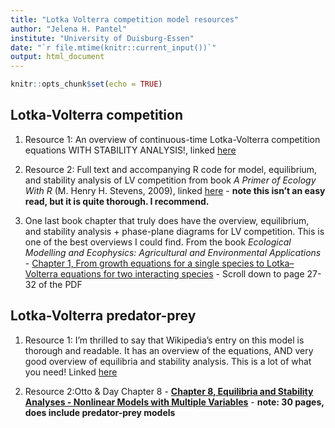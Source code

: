 ```yaml
---
title: "Lotka Volterra competition model resources"
author: "Jelena H. Pantel"
institute: "University of Duisburg-Essen"
date: "`r file.mtime(knitr::current_input())`"
output: html_document
---
```


```r
knitr::opts_chunk$set(echo = TRUE)
```

## Lotka-Volterra competition

1. Resource 1: An overview of continuous-time Lotka-Volterra competition equations WITH STABILITY ANALYSIS!, linked [here](https://www.uwyo.edu/dbmcd/popecol/marlects/lect20.html)

2. Resource 2: Full text and accompanying R code for model, equilibrium, and stability analysis of LV competition from book *A Primer of Ecology With R* (M. Henry H. Stevens, 2009), linked [here](https://hankstevens.github.io/Primer-of-Ecology/competition.html) - **note this isn't an easy read, but it is quite thorough. I recommend.**

3. One last book chapter that truly does have the overview, equilibrium, and stability analysis + phase-plane diagrams for LV competition. This is one of the best overviews I could find. From the book *Ecological Modelling and Ecophysics: Agricultural and Environmental Applications* - [Chapter 1, From growth equations for a single species to Lotka–Volterra equations for two interacting species](Fort_Ch1.pdf) - Scroll down to page 27-32 of the PDF

## Lotka-Volterra predator-prey

1. Resource 1: I'm thrilled to say that Wikipedia's entry on this model is thorough and readable. It has an overview of the equations, AND very good overview of equilibria and stability analysis. This is a lot of what you need! Linked [here](https://en.wikipedia.org/wiki/Lotka–Volterra_equations)

2. Resource 2:Otto & Day Chapter 8 - [__Chapter 8, Equilibria and Stability Analyses - Nonlinear Models with Multiple Variables__](./media/OttoDay_Ch8.pdf) - **note: 30 pages, does include predator-prey models**